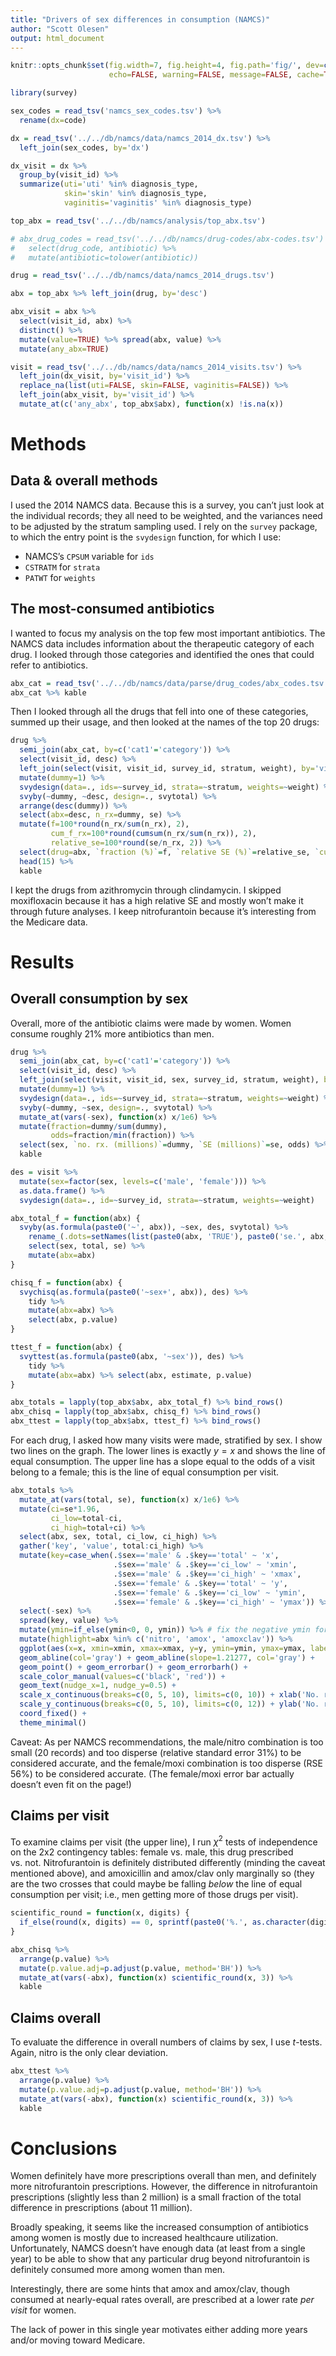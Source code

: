 ```yaml
---
title: "Drivers of sex differences in consumption (NAMCS)"
author: "Scott Olesen"
output: html_document
---
```


```r
knitr::opts_chunk$set(fig.width=7, fig.height=4, fig.path='fig/', dev=c('png', 'pdf'),
                      echo=FALSE, warning=FALSE, message=FALSE, cache=TRUE, autodep=TRUE)

library(survey)
```

```r
sex_codes = read_tsv('namcs_sex_codes.tsv') %>%
  rename(dx=code)

dx = read_tsv('../../db/namcs/data/namcs_2014_dx.tsv') %>%
  left_join(sex_codes, by='dx')

dx_visit = dx %>%
  group_by(visit_id) %>%
  summarize(uti='uti' %in% diagnosis_type,
            skin='skin' %in% diagnosis_type,
            vaginitis='vaginitis' %in% diagnosis_type)

top_abx = read_tsv('../../db/namcs/analysis/top_abx.tsv')

# abx_drug_codes = read_tsv('../../db/namcs/drug-codes/abx-codes.tsv') %>%
#   select(drug_code, antibiotic) %>%
#   mutate(antibiotic=tolower(antibiotic))

drug = read_tsv('../../db/namcs/data/namcs_2014_drugs.tsv')

abx = top_abx %>% left_join(drug, by='desc')

abx_visit = abx %>%
  select(visit_id, abx) %>%
  distinct() %>%
  mutate(value=TRUE) %>% spread(abx, value) %>%
  mutate(any_abx=TRUE)

visit = read_tsv('../../db/namcs/data/namcs_2014_visits.tsv') %>%
  left_join(dx_visit, by='visit_id') %>%
  replace_na(list(uti=FALSE, skin=FALSE, vaginitis=FALSE)) %>%
  left_join(abx_visit, by='visit_id') %>%
  mutate_at(c('any_abx', top_abx$abx), function(x) !is.na(x))
```

# Methods

## Data & overall methods

I used the 2014 NAMCS data. Because this is a survey, you can't just look at the individual records; they all need to be weighted, and the variances need to be adjusted by the stratum sampling used. I rely on the `survey` package, to which the entry point is the `svydesign` function, for which I use:

- NAMCS's `CPSUM` variable for `ids`
- `CSTRATM` for `strata`
- `PATWT` for `weights`

## The most-consumed antibiotics

I wanted to focus my analysis on the top few most important antibiotics. The NAMCS data includes information about the therapeutic category of each drug. I looked through those categories and identified the ones that could refer to antibiotics.

```r
abx_cat = read_tsv('../../db/namcs/data/parse/drug_codes/abx_codes.tsv')
abx_cat %>% kable
```

Then I looked through all the drugs that fell into one of these categories, summed up their usage, and then looked at the names of the top 20 drugs:

```r
drug %>%
  semi_join(abx_cat, by=c('cat1'='category')) %>%
  select(visit_id, desc) %>%
  left_join(select(visit, visit_id, survey_id, stratum, weight), by='visit_id') %>%
  mutate(dummy=1) %>%
  svydesign(data=., ids=~survey_id, strata=~stratum, weights=~weight) %>%
  svyby(~dummy, ~desc, design=., svytotal) %>%
  arrange(desc(dummy)) %>%
  select(abx=desc, n_rx=dummy, se) %>%
  mutate(f=100*round(n_rx/sum(n_rx), 2),
         cum_f_rx=100*round(cumsum(n_rx/sum(n_rx)), 2),
         relative_se=100*round(se/n_rx, 2)) %>%
  select(drug=abx, `fraction (%)`=f, `relative SE (%)`=relative_se, `cumulative fraction (%)`=cum_f_rx) %>%
  head(15) %>%
  kable
```

I kept the drugs from azithromycin through clindamycin. I skipped moxifloxacin because it has a high relative SE and mostly won't make it through future analyses. I keep nitrofurantoin because it's interesting from the Medicare data.

# Results

## Overall consumption by sex

Overall, more of the antibiotic claims were made by women. Women consume roughly 21% more antibiotics than men.

```r
drug %>%
  semi_join(abx_cat, by=c('cat1'='category')) %>%
  select(visit_id, desc) %>%
  left_join(select(visit, visit_id, sex, survey_id, stratum, weight), by='visit_id') %>%
  mutate(dummy=1) %>%
  svydesign(data=., ids=~survey_id, strata=~stratum, weights=~weight) %>%
  svyby(~dummy, ~sex, design=., svytotal) %>%
  mutate_at(vars(-sex), function(x) x/1e6) %>%
  mutate(fraction=dummy/sum(dummy),
         odds=fraction/min(fraction)) %>%
  select(sex, `no. rx. (millions)`=dummy, `SE (millions)`=se, odds) %>%
  kable
```

```r
des = visit %>%
  mutate(sex=factor(sex, levels=c('male', 'female'))) %>%
  as.data.frame() %>%
  svydesign(data=., id=~survey_id, strata=~stratum, weights=~weight)

abx_total_f = function(abx) {
  svyby(as.formula(paste0('~', abx)), ~sex, des, svytotal) %>%
    rename_(.dots=setNames(list(paste0(abx, 'TRUE'), paste0('se.', abx, 'TRUE')), c('total', 'se'))) %>%
    select(sex, total, se) %>%
    mutate(abx=abx)
}

chisq_f = function(abx) {
  svychisq(as.formula(paste0('~sex+', abx)), des) %>%
    tidy %>%
    mutate(abx=abx) %>%
    select(abx, p.value)
}

ttest_f = function(abx) {
  svyttest(as.formula(paste0(abx, '~sex')), des) %>%
    tidy %>%
    mutate(abx=abx) %>% select(abx, estimate, p.value)
}

abx_totals = lapply(top_abx$abx, abx_total_f) %>% bind_rows()
abx_chisq = lapply(top_abx$abx, chisq_f) %>% bind_rows()
abx_ttest = lapply(top_abx$abx, ttest_f) %>% bind_rows()
```

For each drug, I asked how many visits were made, stratified by sex. I show two lines on the graph. The lower lines is exactly $y=x$ and shows the line of equal consumption. The upper line has a slope equal to the odds of a visit belong to a female; this is the line of equal consumption per visit. 

```r
abx_totals %>%
  mutate_at(vars(total, se), function(x) x/1e6) %>%
  mutate(ci=se*1.96,
         ci_low=total-ci,
         ci_high=total+ci) %>%
  select(abx, sex, total, ci_low, ci_high) %>%
  gather('key', 'value', total:ci_high) %>%
  mutate(key=case_when(.$sex=='male' & .$key=='total' ~ 'x',
                       .$sex=='male' & .$key=='ci_low' ~ 'xmin',
                       .$sex=='male' & .$key=='ci_high' ~ 'xmax',
                       .$sex=='female' & .$key=='total' ~ 'y',
                       .$sex=='female' & .$key=='ci_low' ~ 'ymin',
                       .$sex=='female' & .$key=='ci_high' ~ 'ymax')) %>%
  select(-sex) %>%
  spread(key, value) %>%
  mutate(ymin=if_else(ymin<0, 0, ymin)) %>% # fix the negative ymin for moxi
  mutate(highlight=abx %in% c('nitro', 'amox', 'amoxclav')) %>%
  ggplot(aes(x=x, xmin=xmin, xmax=xmax, y=y, ymin=ymin, ymax=ymax, label=abx, color=highlight)) +
  geom_abline(col='gray') + geom_abline(slope=1.21277, col='gray') +
  geom_point() + geom_errorbar() + geom_errorbarh() +
  scale_color_manual(values=c('black', 'red')) +
  geom_text(nudge_x=1, nudge_y=0.5) +
  scale_x_continuous(breaks=c(0, 5, 10), limits=c(0, 10)) + xlab('No. rx. for men (millions)') +
  scale_y_continuous(breaks=c(0, 5, 10), limits=c(0, 12)) + ylab('No. rx. for women (millions)') +
  coord_fixed() +
  theme_minimal()
```

Caveat: As per NAMCS recommendations, the male/nitro combination is too small (20 records) and too disperse (relative standard error 31%) to be considered accurate, and the female/moxi combination is too disperse (RSE 56%) to be considered accurate. (The female/moxi error bar actually doesn't even fit on the page!)

## Claims per visit

To examine claims per visit (the upper line), I run $\chi^2$ tests of independence on the 2x2 contingency tables: female vs. male, this drug prescribed vs. not. Nitrofurantoin is definitely distributed differently (minding the caveat mentioned above), and amoxicillin and amox/clav only marginally so (they are the two crosses that could maybe be falling *below* the line of equal consumption per visit; i.e., men getting more of those drugs per visit).

```r
scientific_round = function(x, digits) {
  if_else(round(x, digits) == 0, sprintf(paste0('%.', as.character(digits), 'g'), x), as.character(round(x, digits)))
}

abx_chisq %>%
  arrange(p.value) %>%
  mutate(p.value.adj=p.adjust(p.value, method='BH')) %>%
  mutate_at(vars(-abx), function(x) scientific_round(x, 3)) %>%
  kable
```

## Claims overall

To evaluate the difference in overall numbers of claims by sex, I use *t*-tests. Again, nitro is the only clear deviation.

```r
abx_ttest %>%
  arrange(p.value) %>%
  mutate(p.value.adj=p.adjust(p.value, method='BH')) %>%
  mutate_at(vars(-abx), function(x) scientific_round(x, 3)) %>%
  kable
```

# Conclusions

Women definitely have more prescriptions overall than men, and definitely more nitrofurantoin prescriptions. However, the difference in nitrofurantoin prescriptions (slightly less than 2 million) is a small fraction of the total difference in prescriptions (about 11 million).

Broadly speaking, it seems like the increased consumption of antibiotics among women is mostly due to increased healthcaure utilization. Unfortunately, NAMCS doesn't have enough data (at least from a single year) to be able to show that any particular drug beyond nitrofurantoin is definitely consumed more among women than men.

Interestingly, there are some hints that amox and amox/clav, though consumed at nearly-equal rates overall, are prescribed at a lower rate *per visit* for women.

The lack of power in this single year motivates either adding more years and/or moving toward Medicare.
